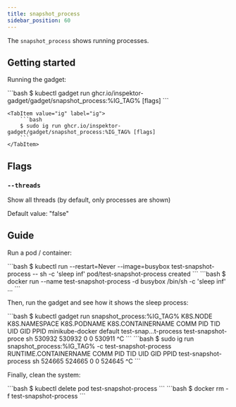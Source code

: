 ```yaml
---
title: snapshot_process
sidebar_position: 60
---
```



The `snapshot_process` shows running processes.

## Getting started

Running the gadget:

<Tabs groupId="env">
    <TabItem value="kubectl-gadget" label="kubectl gadget">
        ```bash
        $ kubectl gadget run ghcr.io/inspektor-gadget/gadget/snapshot_process:%IG_TAG% [flags]
        ```
    </TabItem>

    <TabItem value="ig" label="ig">
        ```bash
        $ sudo ig run ghcr.io/inspektor-gadget/gadget/snapshot_process:%IG_TAG% [flags]
        ```
    </TabItem>
</Tabs>

## Flags

### `--threads`

Show all threads (by default, only processes are shown)

Default value: "false"

## Guide

Run a pod / container:

<Tabs groupId="env">
<TabItem value="kubectl-gadget" label="kubectl gadget">
```bash
$ kubectl run --restart=Never --image=busybox test-snapshot-process -- sh -c 'sleep inf'
pod/test-snapshot-process created
```
</TabItem>

<TabItem value="ig" label="ig">
```bash
$ docker run --name test-snapshot-process -d busybox /bin/sh -c 'sleep inf'
...
```
</TabItem>
</Tabs>

Then, run the gadget and see how it shows the sleep process:

<Tabs groupId="env">
<TabItem value="kubectl-gadget" label="kubectl gadget">
```bash
$ kubectl gadget run snapshot_process:%IG_TAG%
K8S.NODE            K8S.NAMESPACE       K8S.PODNAME         K8S.CONTAINERNAME   COMM              PID        TID        UID        GID       PPID
minikube-docker     default             test-snap…t-process test-snapshot-proce sh             530932     530932          0          0     530911
^C
```

</TabItem>

<TabItem value="ig" label="ig">
```bash
$ sudo ig run snapshot_process:%IG_TAG% -c test-snapshot-process
RUNTIME.CONTAINERNAME           COMM                            PID               TID              UID              GID             PPID
test-snapshot-process           sh                           524665            524665                0                0           524645
^C
```
</TabItem>
</Tabs>

Finally, clean the system:

<Tabs groupId="env">
<TabItem value="kubectl-gadget" label="kubectl gadget">
```bash
$ kubectl delete pod test-snapshot-process
```
</TabItem>

<TabItem value="ig" label="ig">
```bash
$ docker rm -f test-snapshot-process
```
</TabItem>
</Tabs>
